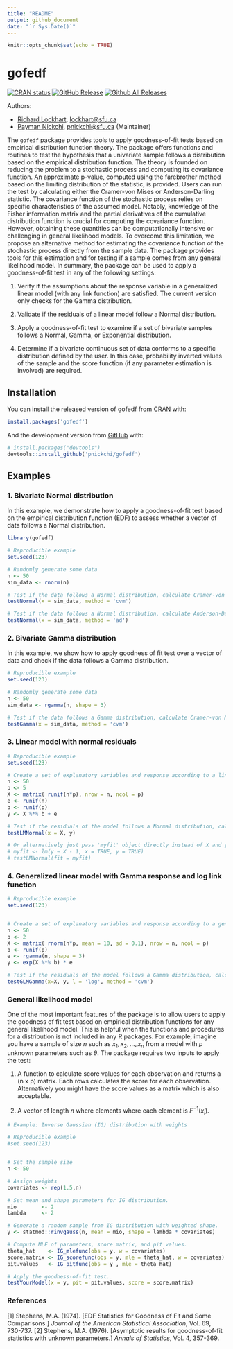 ```yaml
---
title: "README"
output: github_document
date: "`r Sys.Date()`"
---
```


```r
knitr::opts_chunk$set(echo = TRUE)
```

# gofedf

<!-- badges: start -->
[![CRAN status](https://www.r-pkg.org/badges/version/gofedf)](https://cran.r-project.org/package=gofedf) 
[![GitHub Release](https://img.shields.io/github/release/pnickchi/gofedf?style=flat)](https://github.com/pnickchi/gofedf/releases) 
[![Github All Releases](https://img.shields.io/github/downloads/pnickchi/gofedf/total.svg?style=flat)](https://github.com/pnickchi/gofedf)
<!-- badges: end -->


Authors:

*   [Richard Lockhart](http://www.sfu.ca/~lockhart/),
    <lockhart@sfu.ca>
*   [Payman Nickchi](https://github.com/pnickchi),
    <pnickchi@sfu.ca> (Maintainer)


The `gofedf` package provides tools to apply goodness-of-fit tests based on empirical distribution function theory. The package offers functions and routines to test the hypothesis that a univariate sample follows a distribution based on the empirical distribution function. The theory is founded on reducing the problem to a stochastic process and computing its covariance function. An approximate p-value, computed using the farebrother method based on the limiting distribution of the statistic, is provided. Users can run the test by calculating either the Cramer-von Mises or Anderson-Darling statistic. The covariance function of the stochastic process relies on specific characteristics of the assumed model. Notably, knowledge of the Fisher information matrix and the partial derivatives of the cumulative distribution function is crucial for computing the covariance function. However, obtaining these quantities can be computationally intensive or challenging in general likelihood models. To overcome this limitation, we propose an alternative method for estimating the covariance function of the stochastic process directly from the sample data. The package provides tools for this estimation and for testing if a sample comes from any general likelihood model. In summary, the package can be used to apply a goodness-of-fit test in any of the following settings:

1) Verify if the assumptions about the response variable in a generalized linear model (with any link function) are satisfied. The current version only checks for the Gamma distribution.

2) Validate if the residuals of a linear model follow a Normal distribution.

3) Apply a goodness-of-fit test to examine if a set of bivariate samples follows a Normal, Gamma, or Exponential distribution.

4) Determine if a bivariate continuous set of data conforms to a specific distribution defined by the user. In this case, probability inverted values of the sample and the score function (if any parameter estimation is involved) are required.

## Installation

You can install the released version of gofedf from [CRAN](https://CRAN.R-project.org) with:

```r
install.packages('gofedf')
```


And the development version from [GitHub](https://github.com/) with:

```r
# install.packages("devtools")
devtools::install_github('pnickchi/gofedf')
```


## Examples


### 1. Bivariate Normal distribution
In this example, we demonstrate how to apply a goodness-of-fit test based on the empirical distribution function (EDF) to assess whether a vector of data follows a Normal distribution.

```r
library(gofedf)
```


```r
# Reproducible example
set.seed(123)

# Randomly generate some data
n <- 50
sim_data <- rnorm(n)

# Test if the data follows a Normal distribution, calculate Cramer-von Mises statistic and approximate p-value of the test.
testNormal(x = sim_data, method = 'cvm')

# Test if the data follows a Normal distribution, calculate Anderson-Darling statistic and approximate p-value of the test.
testNormal(x = sim_data, method = 'ad')

```


### 2. Bivariate Gamma distribution
In this example, we show how to apply goodness of fit test over a vector of data and check if the data follows a Gamma distribution.

```r
# Reproducible example
set.seed(123)

# Randomly generate some data
n <- 50
sim_data <- rgamma(n, shape = 3)

# Test if the data follows a Gamma distribution, calculate Cramer-von Mises statistic and approximate pvalue
testGamma(x = sim_data, method = 'cvm')
```


### 3. Linear model with normal residuals

```r
# Reproducible example
set.seed(123)

# Create a set of explanatory variables and response according to a linear model
n <- 50
p <- 5
X <- matrix( runif(n*p), nrow = n, ncol = p)
e <- runif(n)
b <- runif(p)
y <- X %*% b + e

# Test if the residuals of the model follows a Normal distribution, calculate Cramer-von Mises statistic and approximate pvalue
testLMNormal(x = X, y)

# Or alternatively just pass 'myfit' object directly instead of X and y:
# myfit <- lm(y ~ X - 1, x = TRUE, y = TRUE)
# testLMNormal(fit = myfit)
```


### 4. Generalized linear model with Gamma response and log link function

```r
# Reproducible example
set.seed(123)


# Create a set of explanatory variables and response according to a generalized linear model with log link
n <- 50
p <- 2
X <- matrix( rnorm(n*p, mean = 10, sd = 0.1), nrow = n, ncol = p)
b <- runif(p)
e <- rgamma(n, shape = 3)
y <- exp(X %*% b) * e

# Test if the residuals of the model follows a Gamma distribution, calculate Cramer-von Mises statistic and approximate pvalue
testGLMGamma(x=X, y, l = 'log', method = 'cvm')
```



### General likelihood model

One of the most important features of the package is to allow users to apply the goodness of fit test based on empirical distribution functions for any general likelihood model. This is helpful when the functions and procedures for a distribution is not included in any R packages. For example, imagine you have a sample of size $n$ such as $x_{1},x_{2},...,x_{n}$ from a model with $p$ unknown parameters such as $\theta$. The package requires two inputs to apply the test:

1) A function to calculate score values for each observation and returns a (n x p) matrix. Each rows calculates the score for each observation. Alternatively you might have the score values as a matrix which is also acceptable.     

2) A vector of length $n$ where elements where each element is $F^{-1}(x_{i})$.

```r
# Example: Inverse Gaussian (IG) distribution with weights

# Reproducible example
#set.seed(123)


# Set the sample size
n <- 50

# Assign weights
covariates <- rep(1.5,n)

# Set mean and shape parameters for IG distribution.
mio        <- 2
lambda     <- 2

# Generate a random sample from IG distribution with weighted shape.
y <- statmod::rinvgauss(n, mean = mio, shape = lambda * covariates)

# Compute MLE of parameters, score matrix, and pit values.
theta_hat    <- IG_mlefunc(obs = y, w = covariates)
score.matrix <- IG_scorefunc(obs = y, mle = theta_hat, w = covariates)
pit.values   <- IG_pitfunc(obs = y , mle = theta_hat)

# Apply the goodness-of-fit test.
testYourModel(x = y, pit = pit.values, score = score.matrix)


```


### References
[1] Stephens, M.A. (1974). [EDF Statistics for Goodness of Fit and Some Comparisons.] *Journal of the American Statistical Association*, Vol. 69, 730-737.
[2] Stephens, M.A. (1976). [Asymptotic results for goodness-of-fit statistics with unknown parameters.] *Annals of Statistics*, Vol. 4, 357-369.
